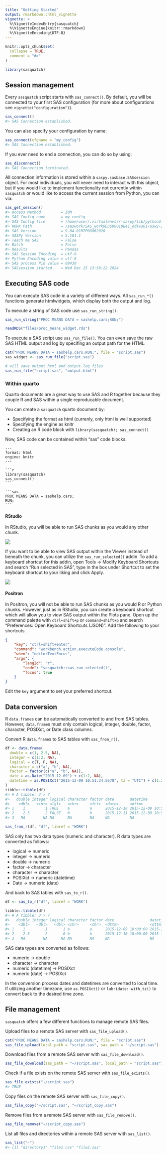 ```yaml
---
title: "Getting Started"
output: rmarkdown::html_vignette
vignette: >
  %\VignetteIndexEntry{sasquatch}
  %\VignetteEngine{knitr::rmarkdown}
  %\VignetteEncoding{UTF-8}
---
```


```r
knitr::opts_chunk$set(
  collapse = TRUE,
  comment = "#>"
)
```

```r
library(sasquatch)
```

## Session management

Every `sasquatch` script starts with `sas_connect()`. By default, you will be
connected to your first SAS configuration (for more about configurations see
`vignette("configuration")`).

```r
sas_connect()
#> SAS Connection established.
```

You can also specify your configuration by name:

```r
sas_connect(cfgname = "my_config")
#> SAS Connection established.
```

If you ever need to end a connection, you can do so by using:

```r
sas_disconnect()
#> SAS Connection terminated.
```

All connection information is stored within a `saspy.sasbase.SASsession` object.
For most individuals, you will never need to interact with this object, but if
you would like to implement functionality not currently within `sasquatch` or 
would like to access the current session from Python, you can via:

```r
sas_get_session()
#> Access Method         = IOM
#> SAS Config name       = my_config
#> SAS Config file       = /home/user/.virtualenvs/r-saspy/lib/python3.12/site-packages/saspy/sascfg_personal.py
#> WORK Path             = /saswork/SAS_work0D3600010B4E_odaws01-usw2-2.oda.sas.com/SAS_work920700010B4E_odaws01-usw2-2.oda.sas.com/
#> SAS Version           = 9.04.01M7P08062020
#> SASPy Version         = 5.101.1
#> Teach me SAS          = False
#> Batch                 = False
#> Results               = Pandas
#> SAS Session Encoding  = utf-8
#> Python Encoding value = utf-8
#> SAS process Pid value = 68430
#> SASsession started    = Wed Dec 25 13:58:22 2024
```

## Executing SAS code

You can execute SAS code in a variety of different ways. All `sas_run_*()` 
functions generate htmlwidgets, which display both the output and log.

To execute a string of SAS code use `sas_run_string()`.

```r
sas_run_string("PROC MEANS DATA = sashelp.cars;RUN;")
```

```r
readRDS("files/proc_means_widget.rds")
```

To execute a SAS script use `sas_run_file()`. You can even save the raw SAS HTML 
output and log by specifing an output path for the HTML. 

```r
cat("PROC MEANS DATA = sashelp.cars;RUN;", file = "script.sas")
sas_widget <- sas_run_file("script.sas")

# will save output.html and output.log files
sas_run_file("script.sas", "output.html")
```

### Within quarto

Quarto documents are a great way to use SAS and R together because they couple
R and SAS within a single reproducable document.

You can create a `sasquatch` quarto document by:

* Specifying the format as html (currenly, only html is well supported)
* Specifying the engine as knitr
* Creating an R code block with `library(sasquatch); sas_connect()`

Now, SAS code can be contained within "sas" code blocks.

`````verbatim
---
format: html
engine: knitr
---

```r
library(sasquatch)
sas_connect()
```

```sas
PROC MEANS DATA = sashelp.cars;
RUN;
```
`````

#### RStudio

In RStudio, you will be able to run SAS chunks as you would any other chunk. 

![](../man/figures/run_sas_chunk.gif)

If you want to be able to view SAS output within the Viewer instead of beneath the chunk, you can utilize the `sas_run_selected()` addin. To add a keyboard shortcut for this addin, open Tools -\> Modify Keyboard Shortcuts and search "Run selected in SAS", type in the box under Shortcut to set the keyboard shortcut to your liking and click Apply.

![](files/rstudio_shrtcts.png)

#### Positron

In Positron, you will not be able to run SAS chunks as you would R or Python chunks. However, just as in RStudio, you can create a keyboard shortcut which will allow you to view SAS output within the Plots pane. Open up the command palette with `ctrl+shift+p` or `command+shift+p` and search "Preferences: Open Keyboard Shortcuts (JSON)". Add the following to your shortcuts.

``` json
{
    "key": "ctrl+shift+enter",
    "command": "workbench.action.executeCode.console",
    "when": "editorTextFocus",
    "args": {
        "langId": "r",
        "code": "sasquatch::sas_run_selected()",
        "focus": true
    }
}
```

Edit the `key` argument to set your preferred shortcut.

## Data conversion

R `data.frame`s can be automatically converted to and from SAS tables. However,
`data.frame`s must only contain logical, integer, double, factor, character, 
POSIXct, or Date class columns.

Convert R `data.frame`s to SAS tables with `sas_from_r()`.

```r
df <- data.frame(
  double = c(1, 2.5, NA),
  integer = c(1:2, NA),
  logical = c(T, F, NA),
  character = c("a", "b", NA),
  factor = factor(c("a", "b", NA)),
  date = as.Date("2015-12-09") + c(1:2, NA),
  datetime = as.POSIXct("2015-12-09 10:51:34.5678", tz = "UTC") + c(1:2, NA)
)
tibble::tibble(df)
#> # A tibble: 3 × 7
#>   double integer logical character factor date       datetime           
#>    <dbl>   <int> <lgl>   <chr>     <fct>  <date>     <dttm>             
#> 1    1         1 TRUE    a         a      2015-12-10 2015-12-09 10:51:35
#> 2    2.5       2 FALSE   b         b      2015-12-11 2015-12-09 10:51:36
#> 3   NA        NA NA      NA        NA     NA         NA                 

sas_from_r(df, "df", libref = "WORK")
```

SAS only has two data types (numeric and character). R data types are converted
as follows:

* logical -> numeric
* integer -> numeric
* double -> numeric
* factor -> character
* character -> character
* POSIXct -> numeric (datetime)
* Date -> numeric (date)


And back to SAS tables with `sas_to_r()`.

```r
df <- sas_to_r("df", libref = "WORK")

tibble::tibble(df)
#> # A tibble: 3 × 7
#>   double integer logical character factor date                datetime           
#>    <dbl>   <dbl>   <dbl> <chr>     <chr>  <dttm>              <dttm>             
#> 1    1         1       1 a         a      2015-12-09 18:00:00 2015-12-09 04:51:35
#> 2    2.5       2       0 b         b      2015-12-10 18:00:00 2015-12-09 04:51:36
#> 3   NA        NA      NA NA        NA     NA                  NA                 
```

SAS data types are converted as follows:

* numeric -> double
* character -> character
* numeric (datetime) -> POSIXct
* numeric (date) -> POSIXct

In the conversion process dates and datetimes are converted to local time. If 
utilizing another timezone, use `as.POSIXct()` or `lubridate::with_tz()` to 
convert back to the desired time zone.

## File management

`sasquatch` offers a few different functions to manage remote SAS files.

Upload files to a remote SAS server with `sas_file_upload()`.

```r
cat("PROC MEANS DATA = sashelp.cars;RUN;", file = "script.sas")
sas_file_upload(local_path = "script.sas", sas_path = "~/script.sas")
```

Download files from a remote SAS server with `sas_file_download()`.

```r
sas_file_download(sas_path = "~/script.sas", local_path = "script.sas")
```

Check if a file exists on the remote SAS server with `sas_file_exists()`.
```r
sas_file_exists("~/script.sas")
#> TRUE
```

Copy files on the remote SAS server with `sas_file_copy()`.

```r
sas_file_copy("~/script.sas", "~/script_copy.sas")
```

Remove files from a remote SAS server with `sas_file_remove()`.

```r
sas_file_remove("~/script_copy.sas")
```

List all files and directories within a remote SAS server with `sas_list()`.

```r
sas_list("~")
#> [1] "directory1" "file1.csv" "file2.sas"
```